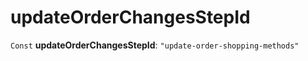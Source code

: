 
# updateOrderChangesStepId

 `Const` **updateOrderChangesStepId**: `"update-order-shopping-methods"`
